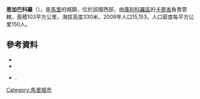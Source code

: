 '''恩加巴科羅'''（{{lang-fr|N'Gabacoro}}），是[[馬里|馬里]]的城鎮，位於該國西部，由[[庫利科羅區|庫利科羅區]]的[[卡蒂省|卡蒂省]]負責管轄，面積103平方公里，海拔高度330米，2009年人口15,153，人口密度每平方公里150人。

==參考資料==
*{{citation | contribution= Common and Fundamental Operational Datasets Registry: Mali | publisher= United Nations Office for the Coordination of Humanitarian Affairs | url= http://cod.humanitarianresponse.info/country-region/mali | access-date= 2015-07-24 | title= 存档副本 | archive-url= https://web.archive.org/web/20121214211137/http://cod.humanitarianresponse.info/country-region/Mali | archive-date= 2012-12-14 | dead-url= yes }}
*{{citation | url=http://instat.gov.ml/documentation/koulikoro.pdf | publisher=République de Mali: Institut National de la Statistique | title=Resultats Recensement Général de la Population et de l’Habitat 2009 (Région de Koulikoro) | language=fr | accessdate=2015-07-24 | archive-date=2011-07-22 | archive-url=https://web.archive.org/web/20110722215701/http://instat.gov.ml/documentation/Koulikoro.pdf | dead-url=no }}
*{{citation | title=Plan de Sécurité Alimentaire Commune Rurale de N'Gabacoro 2008-2012 | publisher=Commissariat à la Sécurité Alimentaire, République du Mali, USAID-Mali | year=2008 | url=http://www.aec.msu.edu/fs2/mali_fd_strtgy/plans/koulikoro/kati/P_S_A_Ngabacoro-Droit.pdf | language=fr | accessdate=2015-07-24 | archive-date=2012-09-18 | archive-url=https://web.archive.org/web/20120918145820/http://www.aec.msu.edu/fs2/mali_fd_strtgy/plans/koulikoro/kati/P_S_A_Ngabacoro-Droit.pdf | dead-url=yes }}.

{{Coord|12|41|36|N|7|50|52|W|display=title}}

{{庫利科羅區}}

[[Category:馬里城市|Category:馬里城市]]


{{Mali-geo-stub}}